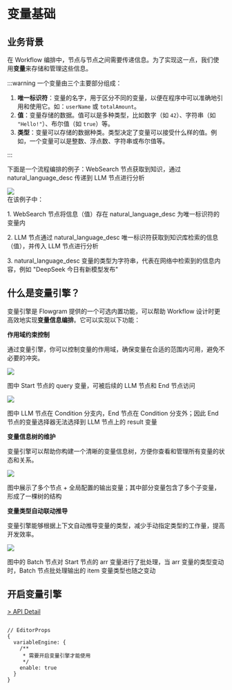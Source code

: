 # 变量基础

## 业务背景

在 Workflow 编排中，节点与节点之间需要传递信息。为了实现这一点，我们使用**变量**来存储和管理这些信息。

:::warning 一个变量由三个主要部分组成：

1. **唯一标识符**：变量的名字，用于区分不同的变量，以便在程序中可以准确地引用和使用它。如：`userName` 或 `totalAmount`。
2. **值**：变量存储的数据。值可以是多种类型，比如数字（如 `42`）、字符串（如 `"Hello!"`）、布尔值（如 `true`）等。
3. **类型**：变量可以存储的数据种类。类型决定了变量可以接受什么样的值。例如，一个变量可以是整数、浮点数、字符串或布尔值等。

:::

下面是一个流程编排的例子：WebSearch 节点获取到知识，通过 natural_language_desc 传递到 LLM 节点进行分析

<div style={{display: 'flex', gap: '20px'}}>
  <img style={{width: "50%"}} loading="lazy" src="/variable/variable-biz-context-websearch-llm.png" />
  <div>
    在该例子中：
    <p style={{marginTop: 10}}>1. WebSearch 节点将信息（值）存在 natural_language_desc 为唯一标识符的变量内</p>
    <p style={{marginTop: 5}}>2. LLM 节点通过 natural_language_desc 唯一标识符获取到知识库检索的信息（值），并传入 LLM 节点进行分析</p>
    <p style={{marginTop: 5}}>3. natural_language_desc 变量的类型为字符串，代表在网络中检索到的信息内容，例如 "DeepSeek 今日有新模型发布"</p>
  </div>
</div>


## 什么是变量引擎？

变量引擎是 Flowgram 提供的一个可选内置功能，可以帮助 Workflow 设计时更高效地实现**变量信息编排**。它可以实现以下功能：

<div style={{ display: "grid", gridTemplateColumns: "1fr 1fr", gap: "25px" }}>
  <div style={{ gridColumn: "span 2" }}>
    <b>作用域约束控制</b>
    <p className="rs-tip">通过变量引擎，你可以控制变量的作用域，确保变量在合适的范围内可用，避免不必要的冲突。</p>
    <div style={{display: "flex", gap: "25px"}}>
      <div>
        <img loading="lazy" src="/variable/variable-scope-feature-1.png" />
        <p style={{marginTop: '10px'}}>图中 Start 节点的 query 变量，可被后续的 LLM 节点和 End 节点访问</p>
      </div>
      <div>
        <img loading="lazy" src="/variable/variable-scope-feature-2.png" />
        <p style={{marginTop: '10px'}}>图中 LLM 节点在 Condition 分支内，End 节点在 Condition 分支外；因此 End 节点的变量选择器无法选择到 LLM 节点上的 result 变量</p>
      </div>
    </div>
  </div>
  <div>
    <b>变量信息树的维护</b>
    <p className="rs-tip">变量引擎可以帮助你构建一个清晰的变量信息树，方便你查看和管理所有变量的状态和关系。</p>
    <img loading="lazy" src="/variable/variable-tree-management.gif" />
    <p style={{marginTop: '10px'}}>图中展示了多个节点 + 全局配置的输出变量；其中部分变量包含了多个子变量，形成了一棵树的结构</p>
  </div>
  <div>
    <b>变量类型自动联动推导</b>
    <p className="rs-tip">变量引擎能够根据上下文自动推导变量的类型，减少手动指定类型的工作量，提高开发效率。</p>
    <img loading="lazy" src="/variable/variable-batch-auto-infer.gif" />
    <p style={{marginTop: '10px'}}>图中的 Batch 节点对 Start 节点的 arr 变量进行了批处理，当 arr 变量的类型变动时，Batch 节点批处理输出的 item 变量类型也随之变动</p>
  </div>
</div>


## 开启变量引擎

[> API Detail](https://flowgram.ai/auto-docs/editor/interfaces/VariablePluginOptions.html)

```tsx pure title="use-editor-props.ts" {3}

// EditorProps
{
  variableEngine: {
    /**
     * 需要开启变量引擎才能使用
     */
    enable: true
  }
}
```



